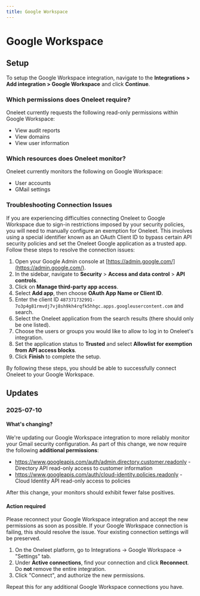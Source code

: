```yaml
---
title: Google Workspace
---
```


# Google Workspace

## Setup

To setup the Google Workspace integration, navigate to the **Integrations > Add integration > Google Workspace** and click **Continue**.

### Which permissions does Oneleet require?

Oneleet currently requests the following read-only permissions within Google Workspace:

- View audit reports
- View domains
- View user information

### Which resources does Oneleet monitor?

Oneleet currently monitors the following on Google Workspace:

- User accounts
- GMail settings

### Troubleshooting Connection Issues

If you are experiencing difficulties connecting Oneleet to Google Workspace due to sign-in restrictions imposed by your security policies, you will need to manually configure an exemption for Oneleet. This involves using a special identifier known as an OAuth Client ID to bypass certain API security policies and set the Oneleet Google application as a trusted app. Follow these steps to resolve the connection issues:

1. Open your Google Admin console at [https://admin.google.com/](https://admin.google.com/).
2. In the sidebar, navigate to **Security** > **Access and data control** > **API controls**.
3. Click on **Manage third-party app access**.
4. Select **Add app**, then choose **OAuth App Name or Client ID**.
5. Enter the client ID `487371732991-7o3p4g81rmvdj7vj8sh9kh4rqfk5hhgc.apps.googleusercontent.com` and search.
6. Select the Oneleet application from the search results (there should only be one listed).
7. Choose the users or groups you would like to allow to log in to Oneleet's integration.
8. Set the application status to **Trusted** and select **Allowlist for exemption from API access blocks**.
9. Click **Finish** to complete the setup.

By following these steps, you should be able to successfully connect Oneleet to your Google Workspace.

## Updates

### 2025-07-10

#### What's changing?

We're updating our Google Workspace integration to more reliably monitor your Gmail security configuration. As part of this change, we now require the following **additional permissions**:

- https://www.googleapis.com/auth/admin.directory.customer.readonly - Directory API read-only access to customer information
- https://www.googleapis.com/auth/cloud-identity.policies.readonly - Cloud Identity API read-only access to policies

After this change, your monitors should exhibit fewer false positives.

#### Action required

Please reconnect your Google Workspace integration and accept the new permissions as soon as possible. If your Google Workspace connection is failing, this should resolve the issue. Your existing connection settings will be preserved.

1. On the Oneleet platform, go to Integrations → Google Workspace → "Settings" tab.
2. Under **Active connections**, find your connection and click **Reconnect**. Do **not** remove the entire integration.
3. Click "Connect", and authorize the new permissions.

Repeat this for any additional Google Workspace connections you have.
